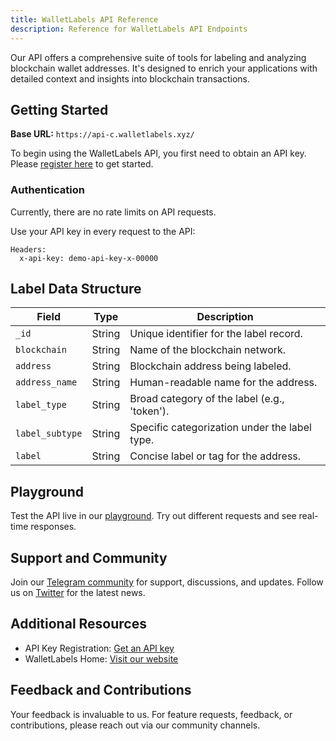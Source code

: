 ```yaml
--- 
title: WalletLabels API Reference
description: Reference for WalletLabels API Endpoints
--- 
```



Our API offers a comprehensive suite of tools for labeling and analyzing blockchain wallet addresses. It's designed to enrich your applications with detailed context and insights into blockchain transactions.

## Getting Started

**Base URL:** `https://api-c.walletlabels.xyz/`

To begin using the WalletLabels API, you first need to obtain an API key. Please [register here](https://tally.so/r/mO7PrR) to get started.

### Authentication

<Tip>Currently, there are no rate limits on API requests.</Tip>

Use your API key in every request to the API:

```http
Headers:
  x-api-key: demo-api-key-x-00000
``` 


Label Data Structure
--------------------

| Field | Type | Description |
| --- | --- | --- |
| `_id` | String | Unique identifier for the label record. |
| `blockchain` | String | Name of the blockchain network. |
| `address` | String | Blockchain address being labeled. |
| `address_name` | String | Human-readable name for the address. |
| `label_type` | String | Broad category of the label (e.g., 'token'). |
| `label_subtype` | String | Specific categorization under the label type. |
| `label` | String | Concise label or tag for the address. |

Playground
----------

Test the API live in our [playground](https://chat.openai.com/c/1249d274-3d7a-4296-bfb1-bcccaaa1fff6#). Try out different requests and see real-time responses.

Support and Community
---------------------

Join our [Telegram community](https://t.me/+YjWehy_NArsyZTc0) for support, discussions, and updates. Follow us on [Twitter](https://twitter.com/walletlabels) for the latest news.

Additional Resources
--------------------

-   API Key Registration: [Get an API key](https://tally.so/r/mO7PrR)
-   WalletLabels Home: [Visit our website](https://walletlabels.xyz/)

Feedback and Contributions
--------------------------

Your feedback is invaluable to us. For feature requests, feedback, or contributions, please reach out via our community channels.